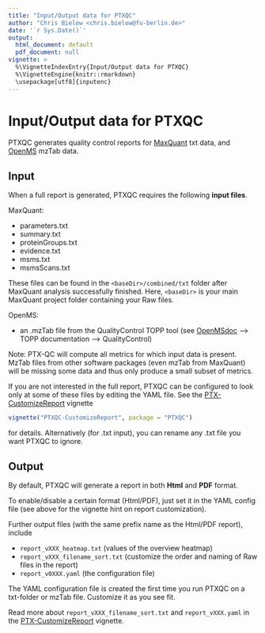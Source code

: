 ```yaml
---
title: "Input/Output data for PTXQC"
author: "Chris Bielow <chris.bielow@fu-berlin.de>"
date: '`r Sys.Date()`'
output:
  html_document: default
  pdf_document: null
vignette: >
  %\VignetteIndexEntry{Input/Output data for PTXQC}
  %\VignetteEngine{knitr::rmarkdown}
  \usepackage[utf8]{inputenc}
---
```


# Input/Output data for PTXQC

PTXQC generates quality control reports for [MaxQuant] txt data, and [OpenMS] mzTab data.

## Input

When a full report is generated, PTXQC requires the following **input files**.
  
MaxQuant:  

  - parameters.txt
  - summary.txt
  - proteinGroups.txt
  - evidence.txt
  - msms.txt
  - msmsScans.txt
  
These files can be found in the `<baseDir>/combined/txt` folder after MaxQuant analysis successfully finished.
Here, `<baseDir>` is your main MaxQuant project folder containing your Raw files.
  
OpenMS:

  - an .mzTab file from the QualityControl TOPP tool (see [OpenMSdoc] --> TOPP documentation --> QualityControl)
  
  Note: PTX-QC will compute all metrics for which input data is present. MzTab files from other software packages (even mzTab from MaxQuant) will be missing some data and thus only produce a small subset of metrics. 


If you are not interested in the full report, PTXQC can be configured to look only at some of these files by editing the YAML file. See the [PTX-CustomizeReport][Ref_VignCust] vignette
```r
vignette("PTXQC-CustomizeReport", package = "PTXQC")
```
for details. Alternatively (for .txt input), you can rename any .txt file you want PTXQC to ignore.

## Output

By default, PTXQC will generate a report in both **Html** and **PDF** format.

To enable/disable a certain format (Html/PDF), just set it in the YAML config file (see above for the vignette hint on report customization).

Further output files (with the same prefix name as the Html/PDF report), include

  - `report_vXXX_heatmap.txt` (values of the overview heatmap)
  - `report_vXXX_filename_sort.txt` (customize the order and naming of Raw files in the report)
  - `report_v0XXX.yaml` (the configuration file)
  
The YAML configuration file is created the first time you run PTXQC on a txt-folder or mzTab file. Customize it as you see fit.

Read more about `report_vXXX_filename_sort.txt` and `report_vXXX.yaml` in the [PTX-CustomizeReport][Ref_VignCust] vignette.
  

  [MaxQuant]: https://maxquant.org
  [OpenMS]: https://openms.de/
  [OpenMSdoc]: https://abibuilder.cs.uni-tuebingen.de/archive/openms/Documentation/nightly/html/index.html
  [Ref_VignCust]: https://github.com/cbielow/PTXQC/blob/master/vignettes/PTXQC-CustomizeReport.Rmd

